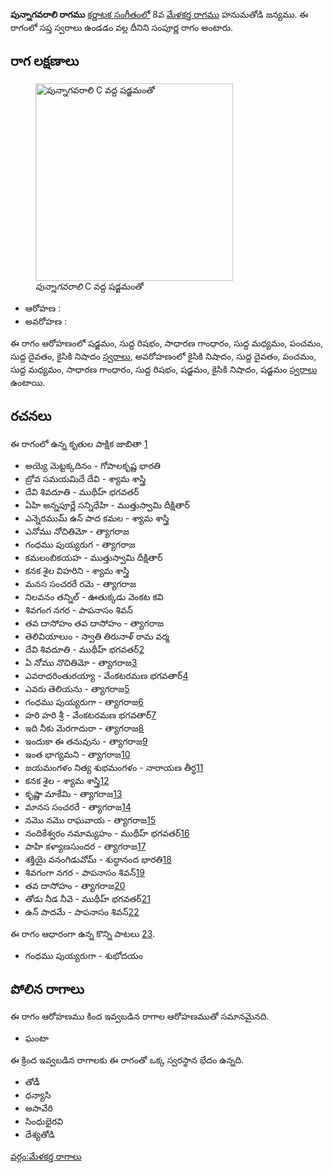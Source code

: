 {{Infobox ragam
	| name          	= పున్నాగవరాలి
	| synonym	    	= 
	| mela          	= 
	| chakra        	= 
	| janaka        	= 
	| type          	= సంపూర్ణ
	| arohanam      	= {{svaraC|S|R1|G2|M1|P|D1|N2}} 
	| avarohanam    	= {{svaraC|N2|D1|P|M1|G2|R1|S|N2|S}}
	| jeeva         	=
	| chhaya        	=
	| nyasa         	=
	| vishesha      	= 
	| equivalent  		= 
}}
{{కర్ణాటక సంగీత రాగాలు}}
'''పున్నాగవరాలి రాగము''' [[కర్ణాటక సంగీతం]]లో 8వ [[మేళకర్త రాగము]] హనుమతోడి జన్యము.  ఈ రాగంలో సప్త స్వరాలు ఉండడం వల్ల దీనిని సంపూర్ణ రాగం అంటారు.


==రాగ లక్షణాలు==
[[Image:punnagavarali_kb2wiki.png|thumb|right|316px|''పున్నాగవరాలి'' C వద్ద షడ్జమంతో]]

* ఆరోహణ : {{svaraC|S|R1|G2|M1|P|D1|N2}} 
* అవరోహణ : {{svaraC|N2|D1|P|M1|G2|R1|S|N2|S}}

ఈ రాగం ఆరోహణంలో షడ్జమం, సుద్ద  రిషభం, సాధారణ  గాంధారం, సుద్ద మధ్యమం, పంచమం, సుద్ద దైవతం, కైసికి నిషాదం [[స్వరాలు]], అవరోహణంలో కైసికి నిషాదం, సుద్ద దైవతం, పంచమం, సుద్ద మధ్యమం, సాధారణ  గాంధారం, సుద్ద  రిషభం, షడ్జమం, కైసికి నిషాదం, షడ్జమం [[స్వరాలు]] ఉంటాయి.

==రచనలు==
ఈ రాగంలో ఉన్న కృతుల పాక్షిక జాబితా [https://github.com/ssrihari/ragavardhini/blob/master/ragas/kritis.psv]
* అయ్యె మెట్టక్కదినం - గోపాలకృష్ణ భారతి
* బ్రోవ సమయమిదే దేవి - శ్యామ శాస్త్రి
* దేవి శివదూతి - ముథీహ్ భగవతర్
* ఏహి అన్నపూర్ణే సన్నిధేహి - ముత్తుస్వామి దీక్షితార్
* ఎన్నెరముమ్ ఉన్ పాద కమల - శ్యామ శాస్త్రి
* ఎనోము నోచితిమో - త్యాగరాజ
* గంధము  పుయ్యరుగ - త్యాగరాజ
* కమలంబికయహ - ముత్తుస్వామి దీక్షితార్
* కనక శైల విహరిని - శ్యామ శాస్త్రి
* మనస సంచరరే రమె - త్యాగరాజ
* నిలవనం తన్నిల్ - ఊతుక్కడు వెంకట కవి
* శివగంగ నగర - పాపనాసం  శివన్
* తవ దాసోహం తవ దాసోహం - త్యాగరాజ
* తెలివియాలుం - స్వాతి తిరునాళ్ రామ వర్మ
* దేవి శివదూతి - ముథీహ్ భగవతర్[http://www.karnatik.com/c2093.shtml]
* ఏ నోము నొచితిమో - త్యాగరాజ[http://www.karnatik.com/c2301.shtml]
* ఎవరాదరింతురయ్యా - వేంకటరమణ భగవతార్[http://www.karnatik.com/c3168.shtml]
* ఎవరు తెలియను - త్యాగరాజ[http://www.karnatik.com/c2330.shtml]
* గంధము పుయ్యరుగా - త్యాగరాజ[http://www.karnatik.com/c2333.shtml]
* హరి హరి శ్రీ - వేంకటరమణ భగవతార్[http://www.karnatik.com/c3173.shtml]
* ఇది  నీకు మెరగాదురా - త్యాగరాజ[http://www.karnatik.com/c2347.shtml]
* ఇందుకా   ఈ  తనువును - త్యాగరాజ[http://www.karnatik.com/c2353.shtml]
* ఇంత  భాగ్యమని - త్యాగరాజ[http://www.karnatik.com/c2360.shtml]
* జయమంగళం నిత్య శుభమంగళం - నారాయణ తీర్థ[http://www.karnatik.com/c1458.shtml]
* కనక శైల - శ్యామ శాస్త్రి[http://www.karnatik.com/c1293.shtml]
* కృష్ణా  మాకేమి - త్యాగరాజ[http://www.karnatik.com/c2410.shtml]
* మానస సంచరరే - త్యాగరాజ[http://www.karnatik.com/c2542.shtml]
* నమొ నమొ రాఘవాయ - త్యాగరాజ[http://www.karnatik.com/c1813.shtml]
* నందికేశ్వరం నమామ్యహం - ముథీహ్ భగవతర్[http://www.karnatik.com/c1717.shtml]
* పాహి కళ్యాణసుందర - త్యాగరాజ[http://www.karnatik.com/c2692.shtml]
* శక్తియై వనంగిడువోమ్ - శుద్ధానంద  భారతి[http://www.karnatik.com/c1659.shtml]
* శివగంగా నగర - పాపనాసం  శివన్[http://www.karnatik.com/c1537.shtml]
* తవ దాసోహం - త్యాగరాజ[http://www.karnatik.com/c2894.shtml]
* తోడు నీడ నీవె - ముథీహ్ భగవతర్[http://www.karnatik.com/c2133.shtml]
* ఉన్ పాదమే - పాపనాసం  శివన్[http://www.karnatik.com/c1536.shtml]

ఈ రాగం ఆధారంగా ఉన్న కొన్ని పాటలు [http://rksanka.tripod.com/music/rslist.html].
* గంధము పుయ్యరుగా - శుభోదయం




==పోలిన రాగాలు==
ఈ రాగం ఆరోహణము కింద ఇవ్వబడిన రాగాల ఆరోహణముతో సమానమైనది.
* ఘంటా

ఈ క్రింద ఇవ్వబడిన రాగాలకు ఈ రాగంతో ఒక్క స్వరస్థాన భేదం ఉన్నది.
* తోడీ
* ధన్యాసి
*  అసావేరి
* సింధుభైరవి
* దేశ్యతోడి



[[వర్గం:మేళకర్త రాగాలు]]